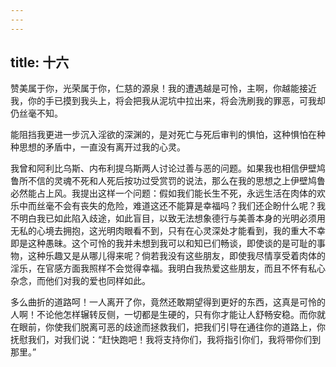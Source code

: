 ```yaml
---
---
---
```

title: 十六
---

赞美属于你，光荣属于你，仁慈的源泉！我的遭遇越是可怜，主啊，你越能接近我，你的手已摸到我头上，将会把我从泥坑中拉出来，将会洗刷我的罪恶，可我却仍丝毫不知。

能阻挡我更进一步沉入淫欲的深渊的，是对死亡与死后审判的惧怕，这种惧怕在种种思想的矛盾中，一直没有离开过我的心灵。

我曾和阿利比乌斯、内布利提乌斯两人讨论过善与恶的问题。如果我也相信伊壁鸠鲁所不信的灵魂不死和人死后按功过受赏罚的说法，那么在我的思想之上伊壁鸠鲁必然能占上风。我提出这样一个问题：假如我们能长生不死，永远生活在肉体的欢乐中而丝毫不会有丧失的危险，难道这还不能算是幸福吗？我们还企盼什么呢？我不明白我已如此陷入歧途，如此盲目，以致无法想象德行与美善本身的光明必须用无私的心境去拥抱，这光明肉眼看不到，只有在心灵深处才能看到，我的重大不幸即是这种愚昧。这个可怜的我并未想到我可以和知已们畅谈，即使谈的是可耻的事物，这种乐趣又是从哪儿得来呢？倘若我没有这些朋友，即使我尽情享受着肉体的淫乐，在官感方面我照样不会觉得幸福。我明白我热爱这些朋友，而且不怀有私心杂念，而他们对我的爱也同样如此。

多么曲折的道路呵！一人离开了你，竟然还敢期望得到更好的东西，这真是可怜的人啊！不论他怎样辗转反侧，一切都是生硬的，只有你才能让人舒畅安稳。而你就在眼前，你使我们脱离可恶的歧途而拯救我们，把我们引导在通往你的道路上，你抚慰我们，对我们说：“赶快跑吧！我将支持你们，我将指引你们，我将带你们到那里。”